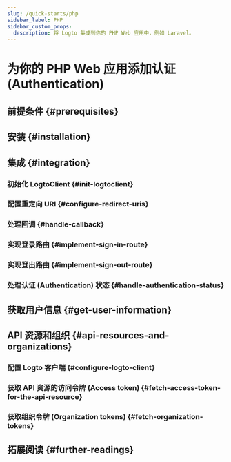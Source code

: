 ```yaml
---
slug: /quick-starts/php
sidebar_label: PHP
sidebar_custom_props:
  description: 将 Logto 集成到你的 PHP Web 应用中，例如 Laravel。
---
```




# 为你的 PHP Web 应用添加认证 (Authentication)

<PhpGuideTip />

## 前提条件 \{#prerequisites}

<Prerequisites />

## 安装 \{#installation}

<Installation />

## 集成 \{#integration}

### 初始化 LogtoClient \{#init-logtoclient}

<InitLogtoClient />

### 配置重定向 URI \{#configure-redirect-uris}

<SignInFlowSummary />

<AssumingUrl />

<WebConfigureRedirectUris />

### 处理回调 \{#handle-callback}

<ImplementCallbackRoute />

### 实现登录路由 \{#implement-sign-in-route}

<ImplementSignInRoute />

### 实现登出路由 \{#implement-sign-out-route}

<ImplementSignOutRoute />

### 处理认证 (Authentication) 状态 \{#handle-authentication-status}

<HandleAuthenticationStatus />

<Checkpoint />

## 获取用户信息 \{#get-user-information}

<GetUserInformation />

## API 资源和组织 \{#api-resources-and-organizations}

<ApiResourcesDescription />

### 配置 Logto 客户端 \{#configure-logto-client}

<ConfigApiResources />

### 获取 API 资源的访问令牌 (Access token) \{#fetch-access-token-for-the-api-resource}

<FetchAccessTokenForApiResources />

### 获取组织令牌 (Organization tokens) \{#fetch-organization-tokens}

<FetchOrganizationTokenForUser />

## 拓展阅读 \{#further-readings}

<FurtherReadings />
